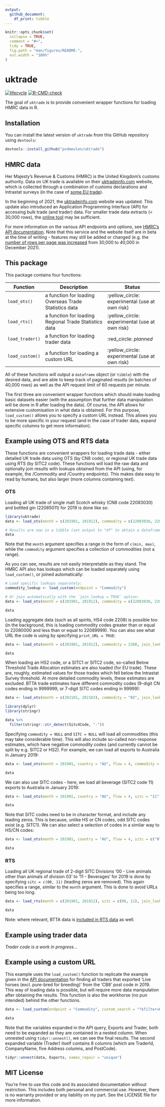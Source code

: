 ```yaml
---
output:
  github_document:
    df_print: tibble
---
```


<!-- README.md is generated from README.Rmd. Please edit that file -->

```r
knitr::opts_chunk$set(
  collapse = TRUE,
  comment = "#>",
  tidy = TRUE,
  fig.path = "man/figures/README-",
  out.width = "100%"
)
```
# uktrade

<!-- badges: start -->
[![lifecycle](https://img.shields.io/badge/lifecycle-experimental-orange.svg)](https://www.tidyverse.org/lifecycle/#experimental)
[![R-CMD-check](https://github.com/pvdmeulen/uktrade/workflows/R-CMD-check/badge.svg)](https://github.com/pvdmeulen/uktrade/actions)
<!-- badges: end -->

The goal of `uktrade` is to provide convenient wrapper functions for loading HMRC data in R.

## Installation

You can install the latest version of `uktrade` from this GitHub repository using `devtools`:

``` r
devtools::install_github("pvdmeulen/uktrade")
```
## HMRC data

Her Majesty's Revenue & Customs (HMRC) is the United Kingdom's customs authority. Data on UK trade is available on their [uktradeinfo.com](https://www.uktradeinfo.com/) website, which is collected through a combination of customs declarations and Intrastat surveys (in the case of [some EU trade](https://www.gov.uk/intrastat)).

In the beginning of 2021, the [uktradeinfo.com](https://www.uktradeinfo.com/) website was updated. This update also introduced an Application Programming Interface (API) for accessing bulk trade (and trader) data. For smaller trade data extracts (< 30,000 rows), the [online tool](https://www.uktradeinfo.com/trade-data/) may be sufficient.

For more information on the various API endpoints and options, see [HMRC's API documentation](https://www.uktradeinfo.com/api-documentation/). Note that this service and the website itself are in beta at the time of writing - features may still be added or changed (e.g. the [number of rows per page was increased](https://www.uktradeinfo.com/news/enhancement-made-to-uktradeinfo-api-service/) from 30,000 to 40,000 in December 2021).

## This package

This package contains four functions:

|Function         |Description                                            |Status                                         |
|-----------------|-------------------------------------------------------|-----------------------------------------------|
|`load_ots()`     |a function for loading Overseas Trade Statistics data  |:yellow_circle: experimental (use at own risk) |
|`load_rts()`     |a function for loading Regional Trade Statistics data  |:yellow_circle: experimental (use at own risk) |
|`load_trader()`  |a function for loading trader data                     |:red_circle: *planned*                         |
|`load_custom()`  |a function for loading a custom URL                    |:yellow_circle: experimental (use at own risk) |

All of these functions will output a `dataframe` object (or `tibble`) with the desired data, and are able to keep track of paginated results (in batches of 40,000 rows) as well as the API request limit of 60 requests per minute.

The first three are convenient wrapper functions which should make loading basic datasets easier (with the assumption that further data manipulation will be done in R after loading the data). Of course, the API allows for extensive customisation in what data is obtained. For this purpose, `load_custom()` allows you to specify a custom URL instead. This allows you to be more specific in your request (and in the case of trader data, expand specific columns to get more information).

## Example using OTS and RTS data

These functions are convenient wrappers for loading trade data - either detailed UK trade data using OTS (by CN8 code), or regional UK trade data using RTS (by SITC2 code). These functions will load the raw data and optionally join results with lookups obtained from the API (using, for example, the /Commodity and /Country endpoints). This makes data easy to read by humans, but also larger (more columns containing text).

### OTS

Loading all UK trade of single malt Scotch whisky (CN8 code 22083030) and bottled gin (22085011) for 2019 is done like so:

```r
library(uktrade)
data <- load_ots(month = c(201901, 201912), commodity = c(22083030, 22085011), join_lookup = FALSE, output = "tibble")

# Results are now in a tibble (set output to "df" to obtain a dataframe):
data
```

Note that the `month` argument specifies a range in the form of `c(min, max)`, while the `commodity` argument specifies a collection of commodities (not a range).

As you can see, results are not easily interpretable as they stand. The HMRC API also has lookups which can be loaded separately using `load_custom()`, or joined automatically:

```r
# Load specific lookups separately:
commodity_lookup <- load_custom(endpoint = "Commodity")

# Or join automatically with the `join_lookup = TRUE` option:
data <- load_ots(month = c(201901, 201912), commodity = c(22083030, 22085011), join_lookup = TRUE)

data
```

Loading aggregate data (such as all spirits, HS4 code 2208) is possible too (in the background, this is loading commodity codes greater than or equal to 22080000 and less than or equal to 22089999). You can also see what URL the code is using by specifying `print_URL = TRUE`:

```r
data <- load_ots(month = c(201901, 201912), commodity = 2208, join_lookup = TRUE, print_url = TRUE)

data
```

When loading an HS2 code, or a SITC1 or SITC2 code, so-called Below Threshold Trade Allocation estimates are also loaded (for EU trade). These are, roughly, estimated values for those trades which fell below the Intrastat Survey threshold. At more detailed commodity levels, these estimates are excluded. BTTA trade estimates have different commodity codes (9-digit CN codes ending in 9999999, or 7-digit SITC codes ending in 99999):

```r
data <- load_ots(month = c(202101, 202103), commodity = "03", join_lookup = TRUE, print_url = TRUE)

library(dplyr)
library(stringr)

data %>% 
  filter(stringr::str_detect(Sitc4Code, "-"))
```

Specifying `commodity = NULL` and `SITC = NULL` will load all commodities (this may take considerable time). This will also include so-called non-response estimates, which have negative commodity codes (and currently cannot be split by e.g. SITC2 or HS2). For example, we can load all exports to Australia in January 2019:

```r
data <- load_ots(month = 201901, country = "AU", flow = 4, commodity = NULL, join_lookup = TRUE)

data
```

We can also use SITC codes - here, we load all beverage (SITC2 code 11) exports to Australia in January 2019:

```r
data <- load_ots(month = 201901, country = "AU", flow = 4, sitc = "11", join_lookup = TRUE)

data
```

Note that SITC codes need to be in character format, and include any leading zeros. This is because, unlike HS or CN codes, odd SITC codes exist (e.g. SITC1). We can also select a selection of codes in a similar way to HS/CN codes:

```r
data <- load_ots(month = 201901, country = "AU", flow = 4, sitc = c("0", "11"), join_lookup = TRUE)

data
```

### RTS

Loading all UK regional trade of 2-digit SITC Divisions '00 - Live animals other than animals of division 03' to '11 - Beverages' for 2019 is done by specifying `sitc = c(00, 11)` (leading zeros are removed). This again specifies a range, similar to the `month` argument. This is done to avoid URLs being too long.

```r
data <- load_rts(month = c(201901, 201912), sitc = c(00, 11), join_lookup = TRUE)

data
```

Note: where relevant, BTTA data is [included in RTS data](https://www.gov.uk/government/statistics/overseas-trade-statistics-methodologies/regional-trade-in-goods-statistics-methodology) as well.

## Example using trader data

*Trader code is a work in progress...*

## Example using a custom URL

This example uses the `load_custom()` function to replicate the example given in the [API documentation](https://www.uktradeinfo.com/api-documentation/) for finding all traders that exported ‘Live horses (excl. pure-bred for breeding)’ from the ‘CB8’ post code in 2019. This way of loading data is possible, but will require more data manipulation after obtaining the results. This function is also the workhorse (no pun intended) behind the other functions.

```r
data <- load_custom(endpoint = "Commodity", custom_search = "?$filter=Hs6Code eq '010129'&$expand=Exports($filter=MonthId ge 201901 and MonthId le 201912 and startswith(Trader/PostCode, 'CB8'); $expand=Trader)", output = "tibble")

data
```

Note that the variables expanded in the API query, Exports and Trader, both need to be expanded as they are contained in a nested <list> column. When unnested using `tidyr::unnest()`, we can see the final results. The second expanded variable (Trader) itself contains 8 columns (which are TraderId, CompanyName, five Address columns, and PostCode).

```r
tidyr::unnest(data, Exports, names_repair = "unique")
```

## MIT License

You're free to use this code and its associated documentation without restriction. This includes both personal and commercial use. However, there is no warranty provided or any liability on my part. See the LICENSE file for more information.

